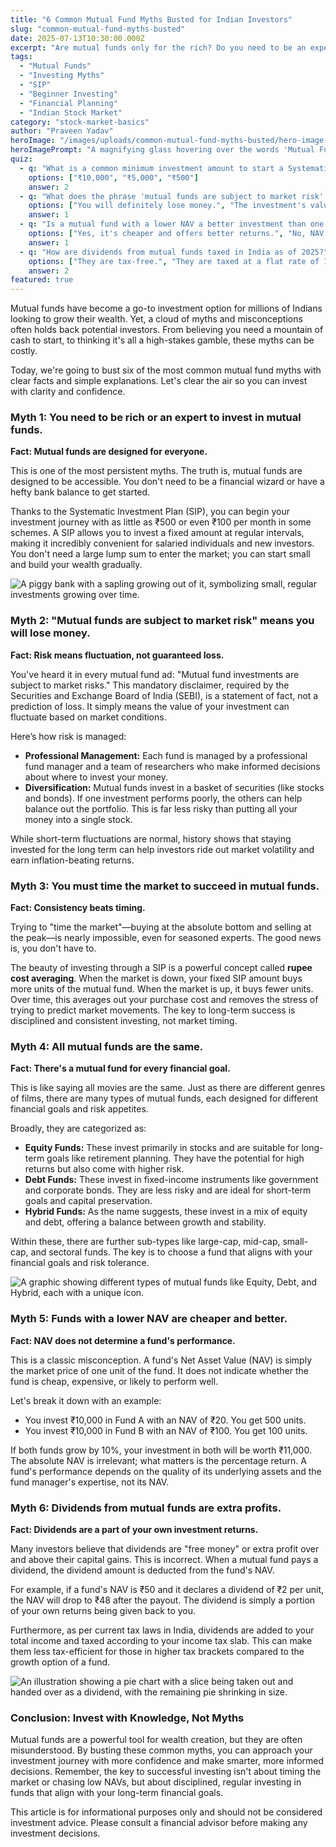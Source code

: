 ```yaml
---
title: "6 Common Mutual Fund Myths Busted for Indian Investors"
slug: "common-mutual-fund-myths-busted"
date: 2025-07-13T10:30:00.000Z
excerpt: "Are mutual funds only for the rich? Do you need to be an expert to invest? We debunk 6 common myths about mutual funds in India to help you invest with confidence."
tags:
  - "Mutual Funds"
  - "Investing Myths"
  - "SIP"
  - "Beginner Investing"
  - "Financial Planning"
  - "Indian Stock Market"
category: "stock-market-basics"
author: "Praveen Yadav"
heroImage: "/images/uploads/common-mutual-fund-myths-busted/hero-image.jpg"
heroImagePrompt: "A magnifying glass hovering over the words 'Mutual Fund Myths', with Indian rupee symbols in the background, representing the busting of financial misconceptions for Indian investors."
quiz:
  - q: "What is a common minimum investment amount to start a Systematic Investment Plan (SIP) in India?"
    options: ["₹10,000", "₹5,000", "₹500"]
    answer: 2
  - q: "What does the phrase 'mutual funds are subject to market risk' primarily mean?"
    options: ["You will definitely lose money.", "The investment's value can go up or down based on market conditions.", "The fund manager is not responsible for the investment."]
    answer: 1
  - q: "Is a mutual fund with a lower NAV a better investment than one with a higher NAV?"
    options: ["Yes, it's cheaper and offers better returns.", "No, NAV is not a reliable indicator of a fund's future performance.", "It depends on the fund manager."]
    answer: 1
  - q: "How are dividends from mutual funds taxed in India as of 2025?"
    options: ["They are tax-free.", "They are taxed at a flat rate of 10%.", "They are added to your income and taxed as per your slab rate."]
    answer: 2
featured: true
---
```


Mutual funds have become a go-to investment option for millions of Indians looking to grow their wealth. Yet, a cloud of myths and misconceptions often holds back potential investors. From believing you need a mountain of cash to start, to thinking it's all a high-stakes gamble, these myths can be costly.

Today, we're going to bust six of the most common mutual fund myths with clear facts and simple explanations. Let's clear the air so you can invest with clarity and confidence.

### Myth 1: You need to be rich or an expert to invest in mutual funds.

**Fact: Mutual funds are designed for everyone.**

This is one of the most persistent myths. The truth is, mutual funds are designed to be accessible. You don't need to be a financial wizard or have a hefty bank balance to get started.

Thanks to the Systematic Investment Plan (SIP), you can begin your investment journey with as little as ₹500 or even ₹100 per month in some schemes. A SIP allows you to invest a fixed amount at regular intervals, making it incredibly convenient for salaried individuals and new investors. You don't need a large lump sum to enter the market; you can start small and build your wealth gradually.

![A piggy bank with a sapling growing out of it, symbolizing small, regular investments growing over time.](/images/uploads/common-mutual-fund-myths-busted/sip-for-all.png)

### Myth 2: "Mutual funds are subject to market risk" means you will lose money.

**Fact: Risk means fluctuation, not guaranteed loss.**

You've heard it in every mutual fund ad: "Mutual fund investments are subject to market risks." This mandatory disclaimer, required by the Securities and Exchange Board of India (SEBI), is a statement of fact, not a prediction of loss. It simply means the value of your investment can fluctuate based on market conditions.

Here’s how risk is managed:
*   **Professional Management:** Each fund is managed by a professional fund manager and a team of researchers who make informed decisions about where to invest your money.
*   **Diversification:** Mutual funds invest in a basket of securities (like stocks and bonds). If one investment performs poorly, the others can help balance out the portfolio. This is far less risky than putting all your money into a single stock.

While short-term fluctuations are normal, history shows that staying invested for the long term can help investors ride out market volatility and earn inflation-beating returns.

### Myth 3: You must time the market to succeed in mutual funds.

**Fact: Consistency beats timing.**

Trying to "time the market"—buying at the absolute bottom and selling at the peak—is nearly impossible, even for seasoned experts. The good news is, you don't have to.

The beauty of investing through a SIP is a powerful concept called **rupee cost averaging**. When the market is down, your fixed SIP amount buys more units of the mutual fund. When the market is up, it buys fewer units. Over time, this averages out your purchase cost and removes the stress of trying to predict market movements. The key to long-term success is disciplined and consistent investing, not market timing.

### Myth 4: All mutual funds are the same.

**Fact: There's a mutual fund for every financial goal.**

This is like saying all movies are the same. Just as there are different genres of films, there are many types of mutual funds, each designed for different financial goals and risk appetites.

Broadly, they are categorized as:
*   **Equity Funds:** These invest primarily in stocks and are suitable for long-term goals like retirement planning. They have the potential for high returns but also come with higher risk.
*   **Debt Funds:** These invest in fixed-income instruments like government and corporate bonds. They are less risky and are ideal for short-term goals and capital preservation.
*   **Hybrid Funds:** As the name suggests, these invest in a mix of equity and debt, offering a balance between growth and stability.

Within these, there are further sub-types like large-cap, mid-cap, small-cap, and sectoral funds. The key is to choose a fund that aligns with your financial goals and risk tolerance.

![A graphic showing different types of mutual funds like Equity, Debt, and Hybrid, each with a unique icon.](/images/uploads/common-mutual-fund-myths-busted/types-of-mutual-funds.png)

### Myth 5: Funds with a lower NAV are cheaper and better.

**Fact: NAV does not determine a fund's performance.**

This is a classic misconception. A fund's Net Asset Value (NAV) is simply the market price of one unit of the fund. It does not indicate whether the fund is cheap, expensive, or likely to perform well.

Let's break it down with an example:
*   You invest ₹10,000 in Fund A with an NAV of ₹20. You get 500 units.
*   You invest ₹10,000 in Fund B with an NAV of ₹100. You get 100 units.

If both funds grow by 10%, your investment in both will be worth ₹11,000. The absolute NAV is irrelevant; what matters is the percentage return. A fund's performance depends on the quality of its underlying assets and the fund manager's expertise, not its NAV.

### Myth 6: Dividends from mutual funds are extra profits.

**Fact: Dividends are a part of your own investment returns.**

Many investors believe that dividends are "free money" or extra profit over and above their capital gains. This is incorrect. When a mutual fund pays a dividend, the dividend amount is deducted from the fund's NAV.

For example, if a fund's NAV is ₹50 and it declares a dividend of ₹2 per unit, the NAV will drop to ₹48 after the payout. The dividend is simply a portion of your own returns being given back to you.

Furthermore, as per current tax laws in India, dividends are added to your total income and taxed according to your income tax slab. This can make them less tax-efficient for those in higher tax brackets compared to the growth option of a fund.

![An illustration showing a pie chart with a slice being taken out and handed over as a dividend, with the remaining pie shrinking in size.](/images/uploads/common-mutual-fund-myths-busted/dividend-myth.png)

### Conclusion: Invest with Knowledge, Not Myths

Mutual funds are a powerful tool for wealth creation, but they are often misunderstood. By busting these common myths, you can approach your investment journey with more confidence and make smarter, more informed decisions. Remember, the key to successful investing isn't about timing the market or chasing low NAVs, but about disciplined, regular investing in funds that align with your long-term financial goals.

This article is for informational purposes only and should not be considered investment advice. Please consult a financial advisor before making any investment decisions.